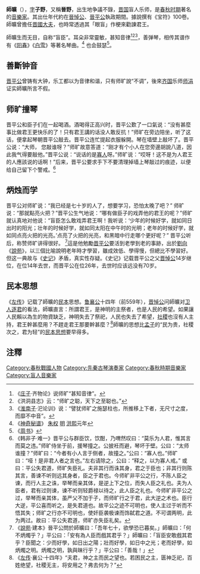 {{模板:Infobox 先秦人物
|名稱=師曠
|姓=
|氏=[[師姓|師]]
|名=曠
|字=子野
|别名=晉野
|别字=
|諡号=
|官位=
|時代=[[春秋时期|春秋时期]]
|國家=[[晋国|晋国]]
|身份=[[晋平公|晋平公]][[樂師|樂師]]
|出生日期=
|逝世日期=
}}
'''師曠'''（{{bd|？||？||catIdx=S师}}），[[表字|字]]'''子野'''，又稱'''晉野'''，出生地争議不錄，[[晋国|晋国]]盲人乐师，是[[春秋时期|春秋时期]]著名的[[音樂家|音樂家]]。其出仕年代約在[[晉悼公|晉悼公]]、[[晉平公|晉平公]]執政期間。據說撰有《宝符》100卷。師曠曾擔任[[晋国|晋國]][[大夫_(官名)|大夫]]，也時常透過其「眼盲」作梗來勸諫君王。

師曠生而无目，自称“盲臣”。耳朵非常靈敏，甚知音律<ref>《[[庄子|庄子]]·齐物论》说师旷“甚知音律”。</ref><ref>《洪洞县志》云：“师旷之聪，天下之至聪也。”</ref><ref>《[[淮南子|淮南子]]·汜论训》说：“譬犹师旷之施瑟柱也，所推移上下者，无尺寸之度，而靡不中音”。</ref>，善弹琴，相传其谱作有《[[陽春_(古琴曲)|阳春]]》《[[白雪_(古琴曲)|白雪]]》等著名琴曲。<ref> 《[[神奇秘谱|神奇秘谱]]》 [[朱权|朱权]] [[明|明]] [[洪熙|洪熙]]元年 </ref> 也会鼓瑟<ref>《[[周书|周书]]》</ref>。

== 善斷钟音 ==
[[晋平公|晋平公]]曾铸有大钟，乐工都以为音律和谐，只有师旷說“不调”，後來[[齐国|齐国]]乐师[[师涓|师涓]]证实師曠所言不假。

== 师旷撞琴 ==
晋平公和臣子们在一起喝酒。酒喝得正高兴时，晋平公歎了一口氣说：“没有甚麼事比做君王更快乐的了！只有君王講的话没人敢反抗！”师旷在旁边陪坐，听了这话，便拿起琴朝晋平公敲去。晋平公连忙提起衣服躲開。琴在墙壁上敲坏了。晋平公说：“大师， 您敲谁呀？”师旷故意答道：“刚才有个小人在您旁邊胡說八道，因此我气得要敲他。”晋平公说：“说话的是[[寡人|寡人]]呀。”师旷说：“哎呀！这不是为人君王的人應該说的话啊！”后来，晋平公要求手下不要清理掉墙上琴敲过的痕迹，以便给自己留下个警戒。<ref>《韩非子·难一》晋平公与群臣饮，饮酣，乃喟然叹曰：“莫乐为人君，惟其言而莫之违。”师旷侍坐于前，援琴撞之。公披衽而避，琴坏于壁。公曰：“太师谁撞？”师旷曰：“今者有小人言于侧者，故撞之。”公曰：“寡人也。”师旷曰：“哑！是非君人者之言也。”左右请除之，公曰：“释之，以为寡人戒。” 或曰：平公失君道，师旷失臣礼。夫非其行而诛其身，君之于臣也；非其行则陈其言，善谏不听则远其身者，臣之于君也。今师旷非平公之行，不陈人臣之谏，而行人主之诛，举琴而亲其体，是逆上下之位，而失人臣之礼也。夫为人臣者，君有过则谏，谏不听则轻爵禄以待之，此人臣之礼也。今师旷非平公之过，举琴而亲其体，虽严父不加于子，而师旷行之于君，此大逆之术也。臣行大逆，平公喜而听之，是失君道也。故平公之迹不可明也，使人主过于听而不悟其失；师旷之行亦不可明也，使奸臣袭极谏而饰弑君之道。不可谓两明，此为两过。故曰：平公失君道，师旷亦失臣礼矣。 </ref>

== 炳烛而学 ==
晋平公对师旷说：“我已经是七十岁的人了，想要学习，恐怕太晚了吧？” 师旷说：“那就點亮火把？”晋平公生气地说：“哪有做臣子的戏弄他的君王的呢？”师旷就认真地对他说：“盲臣怎么敢戏弄君王啊！我听说：‘少年的时候好学，就如同日出时的阳光；壮年的时候好学，就如同太阳在中午时的光明；老年的时候好学，就如同点亮火把的光亮。’点亮了火把的光亮，和黑暗中行走哪个更好呢？” 晋平公听后，称赞师旷讲得很好。 <ref>《[[說苑|說苑]]·建本》晉平公問於師曠曰：「吾年七十，欲學恐已暮矣。」師曠曰：「何不炳燭乎？」平公曰：「安有為人臣而戲其君乎？」師曠曰：「盲臣安敢戲其君乎？臣聞之：少而好學，如日出之陽；壯而好學，如日中之光；老而好學，如炳燭之明。炳燭之明，孰與昧行乎？」平公曰：「善哉！」</ref>這是他勉勵[[晉平公|晋平公]]要活到老學到老的事跡，出於[[劉向|劉向]]《[[說苑|說苑]]》，以三個比喻說明老年時才學習，雖成效低、學得慢，但總比不學習好。但这一典故与《[[史记|史记]]》矛盾，真实性存疑。《史记》记载晋平公之父[[晋悼公|晋悼公]]14岁继位，在位14年去世，而晋平公在位26年，去世时应该远没有70岁。

== 民本思想 ==
《[[左传|左传]]》记载了師曠的[[民本|民本]]思想。[[鲁襄公|鲁襄公]]十四年（前559年），[[晋悼公|晋悼公]]问師曠对[[孙林父|卫人逐君]]的看法，師曠直言：所謂君王，是神明的主祭者，也是人民的希望。如果讓人民賴以為生的物資缺乏，神明失去了祭祀，人民也失去了希望，[[社稷|社稷]]也沒有人主持，君王幹甚麼用？不趕走君王那要幹甚麼？<ref>《[[左传|左传]]·襄公·十四年》“夫君，神之主而民之望也。若困民之主，匮神乏祀，百姓绝望，社稷无主，将安用之？弗去何为？”</ref>師曠的思想比[[孟子|孟子]]的“民为贵，社稷次之，君为轻”的[[孟子#民本思想|民本思想]]要早得多。

== 注釋 ==
{{reflist}}

{{古琴}}

[[Category:春秋戰國人物|Category:春秋戰國人物]]
[[Category:先秦古琴演奏家|Category:先秦古琴演奏家]]
[[Category:春秋時期音樂家|Category:春秋時期音樂家]]
[[Category:盲人音樂家|Category:盲人音樂家]]